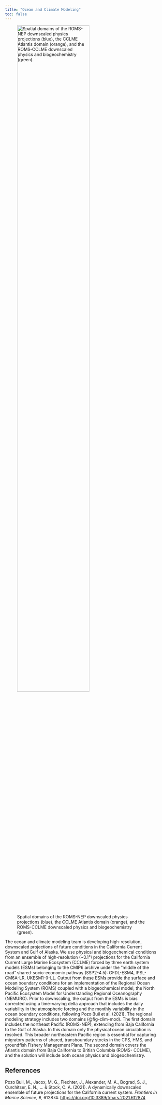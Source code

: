 ```yaml
---
title: "Ocean and Climate Modeling"
toc: false
---
```


![Spatial domains of the ROMS-NEP downscaled physics projections (blue), the
CCLME Atlantis domain (orange), and the ROMS-CCLME downscaled physics and
biogeochemistry (green).](images/Fig_ClimateModeling.jpg){#fig-clim-mod fig-align="center" width=75%}

The ocean and climate modeling team is developing high-resolution, downscaled projections of
future conditions in the California Current System and Gulf of Alaska. We use physical and
biogeochemical conditions from an ensemble of high-resolution (~0.1°) projections for the
California Current Large Marine Ecosystem (CCLME) forced by three earth system models
(ESMs) belonging to the CMIP6 archive under the “middle of the road” shared-socio-economic
pathway (SSP2-4.5): GFDL-ESM4, IPSL-CM6A-LR, UKESM1-0-LL. Output from these ESMs
provide the surface and ocean boundary conditions for an implementation of the Regional Ocean
Modeling System (ROMS) coupled with a biogeochemical model, the North Pacific Ecosystem
Model for Understanding Regional Oceanography (NEMURO). Prior to downscaling, the output
from the ESMs is bias corrected using a time-varying delta approach that includes the daily
variability in the atmospheric forcing and the monthly variability in the ocean boundary
conditions, following Pozo Buil et al. (2021). The regional modeling strategy includes two
domains (@fig-clim-mod). The first domain includes the northeast Pacific (ROMS-NEP), extending
from Baja California to the Gulf of Alaska. In this domain only the physical ocean circulation is
resolved. This broader northeastern Pacific region is essential for capturing migratory patterns of
shared, transboundary stocks in the CPS, HMS, and groundfish Fishery Management Plans. The
second domain covers the Atlantis domain from Baja California to British Columbia (ROMS-
CCLME), and the solution will include both ocean physics and biogeochemistry.


## References
Pozo Buil, M., Jacox, M. G., Fiechter, J., Alexander, M. A., Bograd, S. J., Curchitser, E. N., ... &
Stock, C. A. (2021). A dynamically downscaled ensemble of future projections for the California
current system. *Frontiers in Marine Science*, 8, 612874.
<https://doi.org/10.3389/fmars.2021.612874>